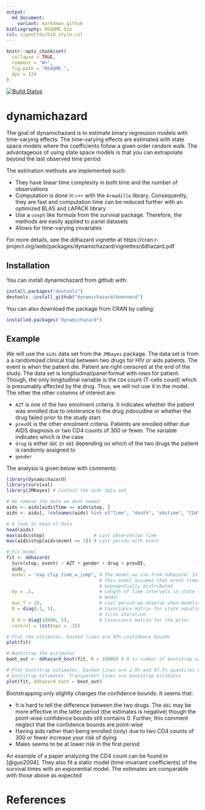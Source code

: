 ```yaml
---
output:
  md_document:
    variant: markdown_github
bibliography: README.bib
csl: vignettes/bib_style.csl
---
```


```r
knitr::opts_chunk$set(
  collapse = TRUE,
  comment = "#>",
  fig.path = "README-",
  dpi = 124
)
```

[![Build Status](https://travis-ci.org/boennecd/dynamichazard.svg?branch=master,osx)](https://travis-ci.org/boennecd/dynamichazard)

# dynamichazard

The goal of dynamichazard is to estimate binary regression models with time-varying effects. The time-varying effects are estimated with state space models where the coefficients follow a given order random walk. The advantageous of using state space models is that you can extrapolate beyond the last observed time period  

The estimation methods are implemented such: 

* They have linear time complexity in both time and the number of observations
* Computation is done in `c++` with the `Armadillo` library. Consequently, they are fast and computation time can be reduced further with an optimized BLAS and LAPACK library
* Use a `coxph` like formula from the survival package. Therefore, the methods are easily applied to panel datasets
* Allows for time-varying covariates

For more details, see the ddhazard vignette at https://cran.r-project.org/web/packages/dynamichazard/vignettes/ddhazard.pdf

## Installation

You can install dynamichazard from github with:

```R
install.packages("devtools")
devtools::install_github("dynamichazard/boennecd")
```

You can also download the package from CRAN by calling:

```R
installed.packages("dynamichazard")
```

## Example
We will use the `aids` data set from the `JMbayes` package. The data set is from a a randomized clinical trial between two drugs for HIV or aids patients. The event is when the patient die. Patient are right censored at the end of the study. The data set is longitudinal/panel format with rows for patient. Though, the only longitudinal variable is the `CD4` count (T-cells count) which is presumably affected by the drug. Thus, we will not use it in the model. The other the other columns of interest are:

* `AZT` is one of the two enrolment criteria. It indicates whether the patient was enrolled due to intolerance to the drug zidovudine or whether the drug failed prior to the study start
* `prevOI` is the other enrolment criteria. Patients are enrolled either due  AIDS diagnosis or two CD4 counts of 300 or fewer. The variable indicates which is the case
* `drug` is either `ddC` or `ddI` depending on which of the two drugs the patient is randomly assigned to
* `gender`

The analysis is given below with comments:

```r
library(dynamichazard)
library(survival)
library(JMbayes) # Contain the aids data set

# We remove the data we dont neeed
aids <- aids[aids$Time == aids$stop, ]
aids <- aids[, !colnames(aids) %in% c("Time", "death", "obstime", "CD4")]

# A look at head of data
head(aids)
max(aids$stop)                  # Last observation time
max(aids$stop[aids$event == 1]) # Last person with event

# Fit model
fit <- ddhazard(
  Surv(stop, event) ~ AZT + gender + drug + prevOI,
  aids,
  model = "exp_clip_time_w_jump", # The model we use from ddhazard. In short, 
                                  # this model assumes that event times are 
                                  # exponentially distributed
  by = .5,                        # Length of time intervals in state space 
                                  # model
  max_T = 19,                     # Last period we observe when modeling
  Q = diag(.1, 5),                # Covariance matrix for state equation in 
                                  # first iteration
  Q_0 = diag(10000, 5),           # Covariance matrix for the prior
  control = list(eps = .1))

# Plot the estimates. Dashed lines are 95% confidence bounds
plot(fit)

# Bootstrap the estimates
boot_out <- ddhazard_boot(fit, R = 10000) # R is number of bootstrap samples

# Plot bootstrap estimates. Dashed lines are 2.5% and 97.5% quantiles of the 
# bootstrap estimates. Transparent lines are bootstrap estimates
plot(fit, ddhazard_boot = boot_out)
```

Bootstrapping only slightly changes the confidence bounds. It seems that:

* It is hard to tell the difference between the two drugs. The `ddi` may be more effective in the latter period (the estimates is negative) though the point-wise confidence bounds still contains 0. Further, this comment neglect that the confidence bounds are point-wise 
* Having aids rather than being enrolled (only) due to two CD4 counts of 300 or fewer increase your risk of dying
* Males seems to be at lower risk in the first period

An example of a paper analyzing the CD4 count can be found in [@guo2004]. They also fit a static model (time-invariant coefficients) of the survival times with an exponential model. The estimates are comparable with those above as expected

# References
